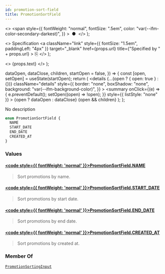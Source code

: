 ```yaml
---
id: promotion-sort-field
title: PromotionSortField
---
```


  <>
    <span
      style={{
        fontWeight: "normal",
        fontSize: ".5em",
        color: "var(--ifm-color-secondary-darkest)",
      }}
    >
      &nbsp;●&nbsp;
    </span>
  </>
);

  <>
    Specification
    <a
      className="link"
      style={{ fontSize: "1.5em", paddingLeft: "4px" }}
      target="\_blank"
      href={props.url}
      title={"Specified by " + props.url}
    >
      ⎘
    </a>
  </>
);

  <>
    <span className={props.class}>{props.text}</span>
  </>
);


  dataOpen,
  dataClose,
  children,
  startOpen = false,
}) => {
  const [open, setOpen] = useState(startOpen);
  return (
    <details
      {...(open ? { open: true } : {})}
      className="details"
      style={{
        border: "none",
        boxShadow: "none",
        background: "var(--ifm-background-color)",
      }}
    >
      <summary
        onClick={(e) => {
          e.preventDefault();
          setOpen((open) => !open);
        }}
        style={{ listStyle: "none" }}
      >
        {open ? dataOpen : dataClose}
      </summary>
      {open && children}
    </details>
  );
};

No description

```graphql
enum PromotionSortField {
  NAME
  START_DATE
  END_DATE
  CREATED_AT
}
```

### Values

#### [<code style={{ fontWeight: 'normal' }}>PromotionSortField.<b>NAME</b></code>](#)

> Sort promotions by name.

#### [<code style={{ fontWeight: 'normal' }}>PromotionSortField.<b>START_DATE</b></code>](#)

> Sort promotions by start date.

#### [<code style={{ fontWeight: 'normal' }}>PromotionSortField.<b>END_DATE</b></code>](#)

> Sort promotions by end date.

#### [<code style={{ fontWeight: 'normal' }}>PromotionSortField.<b>CREATED_AT</b></code>](#)

> Sort promotions by created at.

### Member Of

[`PromotionSortingInput`](../../../api-reference/discounts/inputs/promotion-sorting-input) <Badge class="badge badge--secondary" text="input"/>
